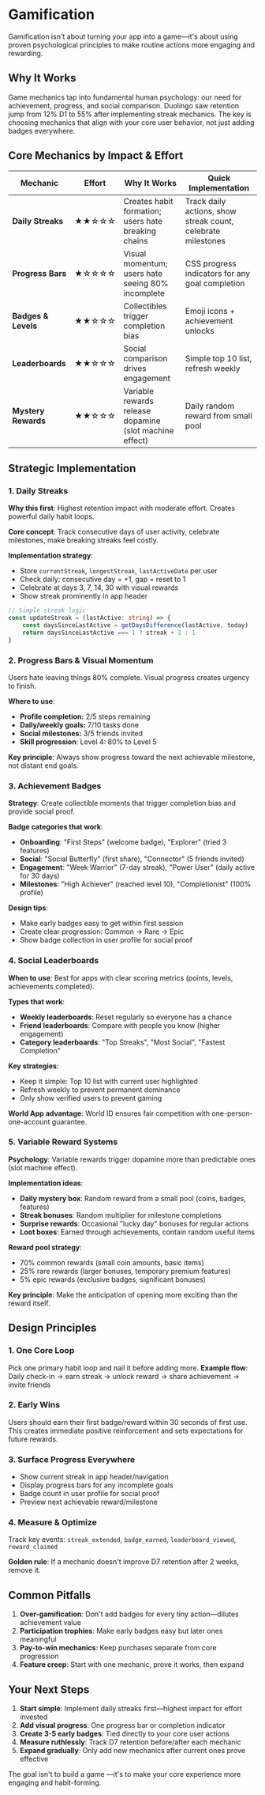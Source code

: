 
# Gamification

Gamification isn't about turning your app into a game—it's about using proven psychological principles to make routine actions more engaging and rewarding.

## Why It Works

Game mechanics tap into fundamental human psychology: our need for achievement, progress, and social comparison. Duolingo saw retention jump from 12% D1 to 55% after implementing streak mechanics. The key is choosing mechanics that align with your core user behavior, not just adding badges everywhere.

## Core Mechanics by Impact & Effort

| Mechanic            | Effort | Why It Works                                            | Quick Implementation                                         |
| ------------------- | ------ | ------------------------------------------------------- | ------------------------------------------------------------ |
| **Daily Streaks**   | ★★☆☆☆  | Creates habit formation; users hate breaking chains     | Track daily actions, show streak count, celebrate milestones |
| **Progress Bars**   | ★☆☆☆☆  | Visual momentum; users hate seeing 80% incomplete       | CSS progress indicators for any goal completion              |
| **Badges & Levels** | ★★☆☆☆  | Collectibles trigger completion bias                    | Emoji icons + achievement unlocks                            |
| **Leaderboards**    | ★★☆☆☆  | Social comparison drives engagement                     | Simple top 10 list, refresh weekly                           |
| **Mystery Rewards** | ★★☆☆☆  | Variable rewards release dopamine (slot machine effect) | Daily random reward from small pool                          |

## Strategic Implementation

### 1. Daily Streaks

**Why this first**: Highest retention impact with moderate effort. Creates powerful daily habit loops.

**Core concept**: Track consecutive days of user activity, celebrate milestones, make breaking streaks feel costly.

**Implementation strategy**:

-   Store `currentStreak`, `longestStreak`, `lastActiveDate` per user
-   Check daily: consecutive day = +1, gap = reset to 1
-   Celebrate at days 3, 7, 14, 30 with visual rewards
-   Show streak prominently in app header

```typescript
// Simple streak logic
const updateStreak = (lastActive: string) => {
	const daysSinceLastActive = getDaysDifference(lastActive, today)
	return daysSinceLastActive === 1 ? streak + 1 : 1
}
```

### 2. Progress Bars & Visual Momentum

Users hate leaving things 80% complete. Visual progress creates urgency to finish.

**Where to use**:

-   **Profile completion:** 2/5 steps remaining
-   **Daily/weekly goals:** 7/10 tasks done
-   **Social milestones:** 3/5 friends invited
-   **Skill progression**: Level 4: 80% to Level 5

**Key principle**: Always show progress toward the next achievable milestone, not distant end goals.

### 3. Achievement Badges

**Strategy**: Create collectible moments that trigger completion bias and provide social proof.

**Badge categories that work**:

-   **Onboarding**: "First Steps" (welcome badge), "Explorer" (tried 3 features)
-   **Social**: "Social Butterfly" (first share), "Connector" (5 friends invited)
-   **Engagement**: "Week Warrior" (7-day streak), "Power User" (daily active for 30 days)
-   **Milestones**: "High Achiever" (reached level 10), "Completionist" (100% profile)

**Design tips**:

-   Make early badges easy to get within first session
-   Create clear progression: Common → Rare → Epic
-   Show badge collection in user profile for social proof

### 4. Social Leaderboards

**When to use**: Best for apps with clear scoring metrics (points, levels, achievements completed).

**Types that work**:

-   **Weekly leaderboards**: Reset regularly so everyone has a chance
-   **Friend leaderboards**: Compare with people you know (higher engagement)
-   **Category leaderboards**: "Top Streaks", "Most Social", "Fastest Completion"

**Key strategies**:

-   Keep it simple: Top 10 list with current user highlighted
-   Refresh weekly to prevent permanent dominance
-   Only show verified users to prevent gaming

**World App advantage**: World ID ensures fair competition with one-person-one-account guarantee.

### 5. Variable Reward Systems

**Psychology**: Variable rewards trigger dopamine more than predictable ones (slot machine effect).

**Implementation ideas**:

-   **Daily mystery box**: Random reward from a small pool (coins, badges, features)
-   **Streak bonuses**: Random multiplier for milestone completions
-   **Surprise rewards**: Occasional "lucky day" bonuses for regular actions
-   **Loot boxes**: Earned through achievements, contain random useful items

**Reward pool strategy**:

-   70% common rewards (small coin amounts, basic items)
-   25% rare rewards (larger bonuses, temporary premium features)
-   5% epic rewards (exclusive badges, significant bonuses)

**Key principle**: Make the anticipation of opening more exciting than the reward itself.

## Design Principles

### 1. One Core Loop

Pick one primary habit loop and nail it before adding more.
**Example flow**: Daily check-in → earn streak → unlock reward → share achievement → invite friends

### 2. Early Wins

Users should earn their first badge/reward within 30 seconds of first use. This creates immediate positive reinforcement and sets expectations for future rewards.

### 3. Surface Progress Everywhere

-   Show current streak in app header/navigation
-   Display progress bars for any incomplete goals
-   Badge count in user profile for social proof
-   Preview next achievable reward/milestone

### 4. Measure & Optimize

Track key events: `streak_extended`, `badge_earned`, `leaderboard_viewed`, `reward_claimed`

**Golden rule**: If a mechanic doesn't improve D7 retention after 2 weeks, remove it.

## Common Pitfalls

1. **Over-gamification**: Don't add badges for every tiny action—dilutes achievement value
2. **Participation trophies**: Make early badges easy but later ones meaningful
3. **Pay-to-win mechanics**: Keep purchases separate from core progression
4. **Feature creep**: Start with one mechanic, prove it works, then expand

## Your Next Steps

1. **Start simple**: Implement daily streaks first—highest impact for effort invested
2. **Add visual progress**: One progress bar or completion indicator
3. **Create 3-5 early badges**: Tied directly to your core user actions
4. **Measure ruthlessly**: Track D7 retention before/after each mechanic
5. **Expand gradually**: Only add new mechanics after current ones prove effective

The goal isn't to build a game —it's to make your core experience more engaging and habit-forming.

